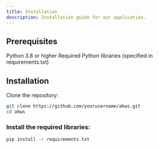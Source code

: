 ```yaml
---
title: Installation
description: Installation guide for our application.
---
```


## Prerequisites

Python 3.8 or higher
Required Python libraries (specified in requirements.txt)

## Installation

Clone the repository:

```bash
git clone https://github.com/yourusername/akws.git
cd akws
```

### Install the required libraries:

```bash
pip install -r requirements.txt
```
